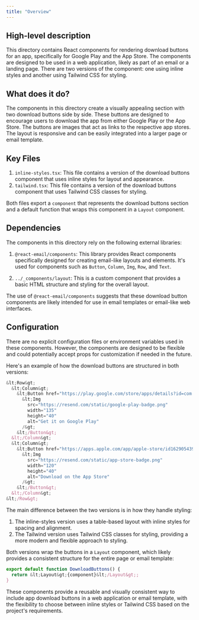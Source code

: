```yaml
---
title: "Overview"
---
```


## High-level description
This directory contains React components for rendering download buttons for an app, specifically for Google Play and the App Store. The components are designed to be used in a web application, likely as part of an email or a landing page. There are two versions of the component: one using inline styles and another using Tailwind CSS for styling.

## What does it do?
The components in this directory create a visually appealing section with two download buttons side by side. These buttons are designed to encourage users to download the app from either Google Play or the App Store. The buttons are images that act as links to the respective app stores. The layout is responsive and can be easily integrated into a larger page or email template.

## Key Files
1. `inline-styles.tsx`: This file contains a version of the download buttons component that uses inline styles for layout and appearance.
2. `tailwind.tsx`: This file contains a version of the download buttons component that uses Tailwind CSS classes for styling.

Both files export a `component` that represents the download buttons section and a default function that wraps this component in a `Layout` component.

## Dependencies
The components in this directory rely on the following external libraries:

1. `@react-email/components`: This library provides React components specifically designed for creating email-like layouts and elements. It's used for components such as `Button`, `Column`, `Img`, `Row`, and `Text`.

2. `../_components/layout`: This is a custom component that provides a basic HTML structure and styling for the overall layout.

The use of `@react-email/components` suggests that these download button components are likely intended for use in email templates or email-like web interfaces.

## Configuration
There are no explicit configuration files or environment variables used in these components. However, the components are designed to be flexible and could potentially accept props for customization if needed in the future.

Here's an example of how the download buttons are structured in both versions:

```jsx
&lt;Row&gt;
  &lt;Column&gt;
    &lt;Button href="https://play.google.com/store/apps/details?id=com.resend.app"&gt;
      &lt;Img
        src="https://resend.com/static/google-play-badge.png"
        width="135"
        height="40"
        alt="Get it on Google Play"
      /&gt;
    &lt;/Button&gt;
  &lt;/Column&gt;
  &lt;Column&gt;
    &lt;Button href="https://apps.apple.com/app/apple-store/id1629054392"&gt;
      &lt;Img
        src="https://resend.com/static/app-store-badge.png"
        width="120"
        height="40"
        alt="Download on the App Store"
      /&gt;
    &lt;/Button&gt;
  &lt;/Column&gt;
&lt;/Row&gt;
```

The main difference between the two versions is in how they handle styling:

1. The inline-styles version uses a table-based layout with inline styles for spacing and alignment.
2. The Tailwind version uses Tailwind CSS classes for styling, providing a more modern and flexible approach to styling.

Both versions wrap the buttons in a `Layout` component, which likely provides a consistent structure for the entire page or email template:

```jsx
export default function DownloadButtons() {
  return &lt;Layout&gt;{component}&lt;/Layout&gt;;
}
```

These components provide a reusable and visually consistent way to include app download buttons in a web application or email template, with the flexibility to choose between inline styles or Tailwind CSS based on the project's requirements.